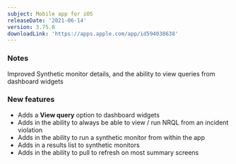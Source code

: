 ```yaml
---
subject: Mobile app for iOS
releaseDate: '2021-06-14'
version: 3.75.0
downloadLink: 'https://apps.apple.com/app/id594038638'
---
```


### Notes

Improved Synthetic monitor details, and the ability to view queries from dashboard widgets

### New features

* Adds a **View query** option to dashboard widgets
* Adds in the ability to always be able to view / run NRQL from an incident violation
* Adds in the ability to run a synthetic monitor from within the app
* Adds in a results list to synthetic monitors
* Adds in the ability to pull to refresh on most summary screens
